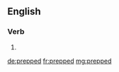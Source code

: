 ==English==

===Verb===
{{head|en|verb form}}

# {{en-past of|prep}}

[[de:prepped]]
[[fr:prepped]]
[[mg:prepped]]